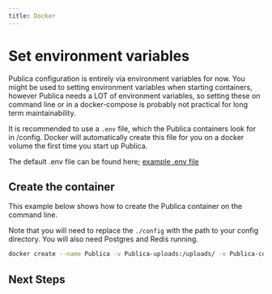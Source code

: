 ```yaml
---
title: Docker
---
```



<InstallationRecommendedOptions />
<Prereqs />

# Set environment variables

Publica configuration is entirely via environment variables for now. You might be used to setting environment variables when starting containers,
however Publica needs a LOT of environment variables, so setting these on command line or in a docker-compose is probably not practical for long
term maintainability.

It is recommended to use a `.env` file, which the Publica containers look for in /config. Docker will automatically create this file for you on a 
docker volume the first time you start up Publica. 

The default .env file can be found here; [example .env file](https://raw.githubusercontent.com/gitroomhq/Publica-app/main/.env.example)

## Create the container

This example below shows how to create the Publica container on the command line.

Note that you will need to replace the `./config` with the path to your config directory. You will also need Postgres and Redis running.

```bash
docker create --name Publica -v Publica-uploads:/uploads/ -v Publica-config:/config/ -p 5000:5000 ghcr.io/gitroomhq/Publica-app:latest
```

<DockerEnvvarApps />

## Next Steps

<Cards>
  <Cards.Card title="Configure uploads" href="/configuration/r2" />
  <Cards.Card title="Learn the architecture of the project" href="/howitworks" />
  <Cards.Card title="Set up email for notifications" href="/emails" />
  <Cards.Card title="Set up providers such as Linkedin, X and Reddit" href="/providers" />
</Cards>
